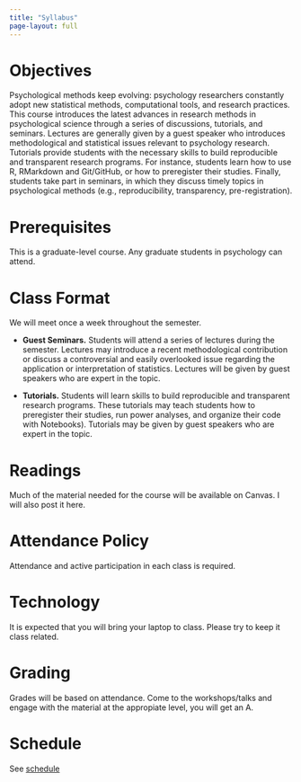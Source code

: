 ```yaml
---
title: "Syllabus"
page-layout: full
---
```


# Objectives

Psychological methods keep evolving: psychology researchers constantly adopt new statistical methods, computational tools, and research practices. This course introduces the latest advances in research methods in psychological science through a series of discussions, tutorials, and seminars. Lectures are generally given by a guest speaker who introduces methodological and statistical issues relevant to psychology research. Tutorials provide students with the necessary skills to build reproducible and transparent research programs. For instance, students learn how to use R, RMarkdown and Git/GitHub, or how to preregister their studies. Finally, students take part in seminars, in which they discuss timely topics in psychological methods (e.g., reproducibility, transparency, pre-registration).

\vspace{.75cm}

# Prerequisites

This is a graduate-level course. Any graduate students in psychology can attend.

\vspace{.75cm}

# Class Format

We will meet once a week throughout the semester. 

-   **Guest Seminars.** Students will attend a series of lectures during the semester. Lectures may introduce a recent methodological contribution or discuss a controversial and easily overlooked issue regarding the application or interpretation of statistics. Lectures will be given by guest speakers who are expert in the topic.

-   **Tutorials.** Students will learn skills to build reproducible and transparent research programs. These tutorials may teach students how to preregister their studies, run power analyses, and organize their code with Notebooks). Tutorials may be given by guest speakers who are expert in the topic.

\vspace{.75cm}

# Readings

Much of the material needed for the course will be available on Canvas. I will also post it here. 

\vspace{.75cm}

# Attendance Policy

Attendance and active participation in each class is required.

# Technology

It is expected that you will bring your laptop to class. Please try to keep it class related. 

# Grading

Grades will be based on attendance. Come to the workshops/talks and engage with the material at the appropiate level, you will get an A. 

# Schedule

See [schedule](schedule.qmd)

